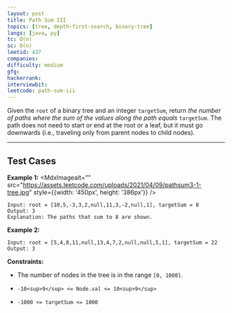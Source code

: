 ```yaml
---
layout: post
title: Path Sum III
topics: [tree, depth-first-search, binary-tree]
langs: [java, py]
tc: O(n)
sc: O(n)
leetid: 437
companies: 
difficulty: medium
gfg: 
hackerrank: 
interviewbit: 
leetcode: path-sum-iii
---
```

Given the `root` of a binary tree and an integer `targetSum`, return *the number of paths where the sum of the values along the path equals* `targetSum`.
The path does not need to start or end at the root or a leaf, but it must go downwards (i.e., traveling only from parent nodes to child nodes).
 
---
## Test Cases
**Example 1:**
<MdxImagealt="" src="https://assets.leetcode.com/uploads/2021/04/09/pathsum3-1-tree.jpg" style={{width: '450px', height: '386px'}} />
```
Input: root = [10,5,-3,3,2,null,11,3,-2,null,1], targetSum = 8
Output: 3
Explanation: The paths that sum to 8 are shown.

```
**Example 2:**
```
Input: root = [5,4,8,11,null,13,4,7,2,null,null,5,1], targetSum = 22
Output: 3
```
 
**Constraints:**
	
* The number of nodes in the tree is in the range `[0, 1000]`.
	
* `-10<sup>9</sup> <= Node.val <= 10<sup>9</sup>`
	
* `-1000 <= targetSum <= 1000`

        